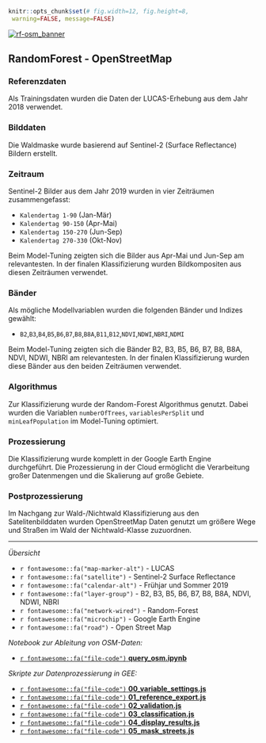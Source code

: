 
```r
knitr::opts_chunk$set(# fig.width=12, fig.height=8, 
 warning=FALSE, message=FALSE)
```

[![rf-osm_banner](https://raw.githubusercontent.com/wiesehahn/waldmaske/master/resources/figures/rf-osm_banner.jpg)](https://code.earthengine.google.com/a18022396a6428bb3894b7b7fab1c75a?hideCode=true)       


## RandomForest - OpenStreetMap

### Referenzdaten
Als Trainingsdaten wurden die Daten der LUCAS-Erhebung aus dem Jahr 2018 verwendet. 


### Bilddaten
Die Waldmaske wurde basierend auf Sentinel-2 (Surface Reflectance) Bildern erstellt.


### Zeitraum

Sentinel-2 Bilder aus dem Jahr 2019 wurden in vier Zeiträumen zusammengefasst:

- `Kalendertag 1-90` (Jan-Mär)
- `Kalendertag 90-150` (Apr-Mai)
- `Kalendertag 150-270` (Jun-Sep)
- `Kalendertag 270-330` (Okt-Nov)

Beim Model-Tuning zeigten sich die Bilder aus Apr-Mai und Jun-Sep am relevantesten. 
In der finalen Klassifizierung wurden Bildkompositen aus diesen Zeiträumen verwendet.

### Bänder

Als mögliche Modellvariablen wurden die folgenden Bänder und Indizes gewählt:

- `B2`,`B3`,`B4`,`B5`,`B6`,`B7`,`B8`,`B8A`,`B11`,`B12`,`NDVI`,`NDWI`,`NBRI`,`NDMI`

Beim Model-Tuning zeigten sich die Bänder B2, B3, B5, B6, B7, B8, B8A, NDVI, NDWI, NBRI am relevantesten. 
In der finalen Klassifizierung wurden diese Bänder aus den beiden Zeiträumen verwendet.


### Algorithmus

Zur Klassifizierung wurde der Random-Forest Algorithmus genutzt. Dabei wurden die Variablen `numberOfTrees`, `variablesPerSplit` und `minLeafPopulation` im Model-Tuning optimiert.


### Prozessierung

Die Klassifizierung wurde komplett in der Google Earth Engine durchgeführt. Die Prozessierung in der Cloud ermöglicht die Verarbeitung großer Datenmengen und die Skalierung auf große Gebiete.


### Postprozessierung

Im Nachgang zur Wald-/Nichtwald Klassifizierung aus den Satelitenbilddaten wurden OpenStreetMap Daten genutzt um größere Wege und Straßen im Wald der Nichtwald-Klasse zuzuordnen.


_________

*Übersicht*

- `r fontawesome::fa("map-marker-alt")` -   LUCAS
- `r fontawesome::fa("satellite")`    -   Sentinel-2 Surface Reflectance
- `r fontawesome::fa("calendar-alt")`   -   Frühjar und Sommer 2019
- `r fontawesome::fa("layer-group")`    -   B2, B3, B5, B6, B7, B8, B8A, NDVI, NDWI, NBRI
- `r fontawesome::fa("network-wired")`    -   Random-Forest
- `r fontawesome::fa("microchip")`    -   Google Earth Engine
- `r fontawesome::fa("road")`   -   Open Street Map

*Notebook zur Ableitung von OSM-Daten:*

- [`r fontawesome::fa("file-code")` **query_osm.ipynb**](https://github.com/wiesehahn/waldmaske/blob/master/code/data/query_osm.ipynb) 

*Skripte zur Datenprozessierung in GEE:*

- [`r fontawesome::fa("file-code")` **00_variable_settings.js**](https://github.com/wiesehahn/waldmaske/blob/master/code/data/gee/00_variable_settings.js)
- [`r fontawesome::fa("file-code")` **01_reference_export.js**](https://github.com/wiesehahn/waldmaske/blob/master/code/data/gee/01_reference_export.js)
- [`r fontawesome::fa("file-code")` **02_validation.js**](https://github.com/wiesehahn/waldmaske/blob/master/code/data/gee/02_validation.js)
- [`r fontawesome::fa("file-code")` **03_classification.js**](https://github.com/wiesehahn/waldmaske/blob/master/code/data/gee/03_classification.js)
- [`r fontawesome::fa("file-code")` **04_display_results.js**](https://github.com/wiesehahn/waldmaske/blob/master/code/data/gee/04_display_results.js)
- [`r fontawesome::fa("file-code")` **05_mask_streets.js**](https://github.com/wiesehahn/waldmaske/blob/master/code/data/gee/05_mask_streets.js)

